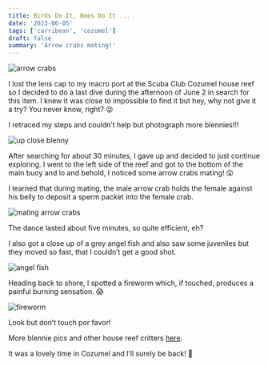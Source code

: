 ```yaml
---
title: Birds Do It, Bees Do It ...
date: '2023-06-05'
tags: ['carribean', 'cozumel']
draft: false
summary: 'Arrow crabs mating!'
---
```


<Image
  src="/static/images/arrow-crabs/arrow-crabs.jpeg"
  width={800}
  height={600}
  alt="arrow crabs"
/>

I lost the lens cap to my macro port at the Scuba Club Cozumel house reef so I decided to do a last dive during the afternoon of June 2 in search for this item. I knew it was close to impossible to find it but hey, why not give it a try? You never know, right? 😜

I retraced my steps and couldn’t help but photograph more blennies!!!

<Image
  src="/static/images/arrow-crabs/blennie_close.jpg"
  width={800}
  height={600}
  alt="up close blenny"
/>

After searching for about 30 minutes, I gave up and decided to just continue exploring. I went to the left side of the reef and got to the bottom of the main buoy and lo and behold, I noticed some arrow crabs mating! 😮

I learned that during mating, the male arrow crab holds the female against his belly to deposit a sperm packet into the female crab.

<Image
  src="/static/images/arrow-crabs/arrow_crabs_main.jpg"
  width={800}
  height={600}
  alt="mating arrow crabs"
/>

The dance lasted about five minutes, so quite efficient, eh?

I also got a close up of a grey angel fish and also saw some juveniles but they moved so fast, that I couldn’t get a good shot.

<Image src="/static/images/arrow-crabs/angel_close.jpg" width={800} height={600} alt="angel fish" />

Heading back to shore, I spotted a fireworm which, if touched, produces a painful burning sensation. 😱

<Image src="/static/images/arrow-crabs/fireworm.jpeg" width={800} height={600} alt="fireworm" />

Look but don’t touch por favor!

More blennie pics and other house reef critters [here](https://generosalitton.smugmug.com/ArrowCrab-Mating/).

It was a lovely time in Cozumel and I’ll surely be back! 👋
